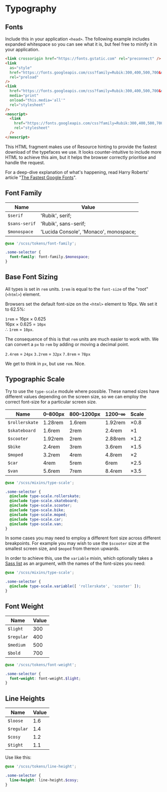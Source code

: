 
<Meta title="Styles/Typography" />

# Typography

## Fonts

Include this in your application `<head>`. The following example includes expanded whitespace so you can see what it is, but feel free to minify it in your application.

```html
<link crossorigin href="https://fonts.gstatic.com" rel="preconnect" />
<link
  as="style"
  href="https://fonts.googleapis.com/css?family=Rubik:300,400,500,700&display=swap"
  rel="preload"
/>
<link
  href="https://fonts.googleapis.com/css?family=Rubik:300,400,500,700&display=swap"
  media="print"
  onload="this.media='all'"
  rel="stylesheet"
/>
<noscript>
  <link
    href="https://fonts.googleapis.com/css?family=Rubik:300,400,500,700&display=swap"
    rel="stylesheet"
  />
</noscript>
```

This HTML fragment makes use of Resource hinting to provide the fastest download of the typefaces we use. It looks counter-intuitive to include more HTML to achieve this aim, but it helps the browser correctly prioritise and handle the request.

For a deep-dive explanation of what's happening, read Harry Roberts' article "[The Fastest Google Fonts](https://csswizardry.com/2020/05/the-fastest-google-fonts/)".

## Font Family

| Name          | Value                                  |
| ------------- | -------------------------------------- |
| `$serif`      | 'Rubik', serif;                        |
| `$sans-serif` | 'Rubik', sans-serif;                   |
| `$monospace`  | 'Lucida Console', 'Monaco', monospace; |

```scss
@use '/scss/tokens/font-family';

.some-selector {
  font-family: font-family.$monospace;
}
```

## Base Font Sizing

All types is set in `rem` units. `1rem` is equal to the `font-size` of the "root" (`<html>`) element.

Browsers set the default font-size on the `<html>` element to 16px. We set it to 62.5%:

`1rem` = 16px &times; 0.625<br />
16px &times; 0.625 = `10px`<br />
∴ `1rem` = `10px`.

The consequence of this is that `rem` units are much easier to work with. We can convert a `px` to `rem` by adding or moving a decimal point.

`2.4rem` = `24px`
`3.2rem` = `32px`
`7.8rem` = `78px`

We get to think in `px`, but use `rem`. Nice.

## Typographic Scale

Try to use the `type-scale` module where possible. These named sizes have different values depending on the screen size, so we can employ the correct font-size for a particular screen size.

| Name           | 0–800px | 800–1200px | 1200–∞  | Scale      |
| -------------- | ------- | ---------- | ------- | ---------- |
| `$rollerskate` | 1.28rem | 1.6rem     | 1.92rem | &times;0.8 |
| `$skateboard`  | 1.6rem  | 2rem       | 2.4rem  | &times;1   |
| `$scooter`     | 1.92rem | 2rem       | 2.88rem | &times;1.2 |
| `$bike`        | 2.4rem  | 3rem       | 3.6rem  | &times;1.5 |
| `$moped`       | 3.2rem  | 4rem       | 4.8rem  | &times;2   |
| `$car`         | 4rem    | 5rem       | 6rem    | &times;2.5 |
| `$van`         | 5.6rem  | 7rem       | 8.4rem  | &times;3.5 |

```scss
@use '/scss/mixins/type-scale';

.some-selector {
  @include type-scale.rollerskate;
  @include type-scale.skateboard;
  @include type-scale.scooter;
  @include type-scale.bike;
  @include type-scale.moped;
  @include type-scale.car;
  @include type-scale.van;
}
```

In some cases you may need to employ a different font size across different breakpoints. For example you may wish to use the `$scooter` size at the smallest screen size, and `$moped` from thereon upwards.

In order to achieve this, use the `variable` mixin, which optionally takes a [Sass list](https://sass-lang.com/documentation/modules/list) as an argument, with the names of the font-sizes you need:

```scss
@use '/scss/mixins/type-scale';

.some-selector {
  @include type-scale.variable([ 'rollerskate', 'scooter' ]);
}
```

## Font Weight

| Name       | Value |
| ---------- | ----- |
| `$light`   | 300   |
| `$regular` | 400   |
| `$medium`  | 500   |
| `$bold`    | 700   |

```scss
@use '/scss/tokens/font-weight';

.some-selector {
  font-weight: font-weight.$light;
}
```

## Line Heights

| Name       | Value |
| ---------- | ----- |
| `$loose`   | 1.6   |
| `$regular` | 1.4   |
| `$cosy`    | 1.2   |
| `$tight`   | 1.1   |

Use like this:

```scss
@use '/scss/tokens/line-height';

.some-selector {
  line-height: line-height.$cosy;
}
```
